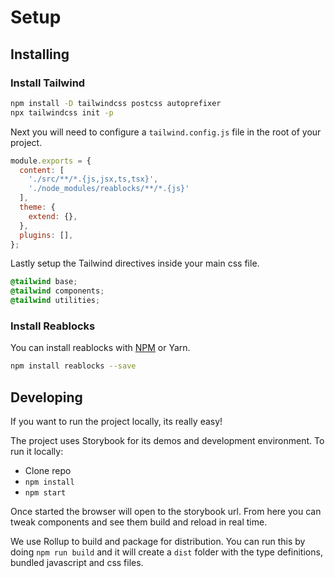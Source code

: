 
<Meta title="Docs/Getting Started/Setup" />

# Setup

## Installing

### Install Tailwind
```bash
npm install -D tailwindcss postcss autoprefixer
npx tailwindcss init -p
```

Next you will need to configure a `tailwind.config.js` file in the root of your project.

```javascript
module.exports = {
  content: [
    './src/**/*.{js,jsx,ts,tsx}',
    './node_modules/reablocks/**/*.{js}'
  ],
  theme: {
    extend: {},
  },
  plugins: [],
};
```

Lastly setup the Tailwind directives inside your main css file.

```css
@tailwind base;
@tailwind components;
@tailwind utilities;
```

### Install Reablocks
You can install reablocks with [NPM](https://www.npmjs.com/package/reablocks) or Yarn.

```bash
npm install reablocks --save
```

## Developing

If you want to run the project locally, its really easy!

The project uses Storybook for its demos and development
environment. To run it locally:

- Clone repo
- `npm install`
- `npm start`

Once started the browser will open to the storybook url.
From here you can tweak components and see them build
and reload in real time.

We use Rollup to build and package for distribution.
You can run this by doing `npm run build` and it will
create a `dist` folder with the type definitions, bundled
javascript and css files.

